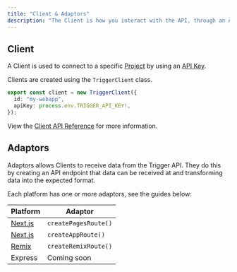 ```yaml
---
title: "Client & Adaptors"
description: "The Client is how you interact with the API, through an Adaptor."
---
```


## Client

A Client is used to connect to a specific [Project](/documentation/concepts/projects) by using an [API Key](/documentation/concepts/environments-apikeys).

Clients are created using the `TriggerClient` class.

```ts
export const client = new TriggerClient({
  id: "my-webapp",
  apiKey: process.env.TRIGGER_API_KEY!,
});
```

View the [Client API Reference](/sdk/triggerclient) for more information.

## Adaptors

Adaptors allows Clients to receive data from the Trigger API. They do this by creating an API endpoint that data can be received at and transforming data into the expected format.

Each platform has one or more adaptors, see the guides below:

| Platform                                          | Adaptor              |
| ------------------------------------------------- | -------------------- |
| [Next.js](/documentation/guides/platforms/nextjs) | `createPagesRoute()` |
| [Next.js](/documentation/guides/platforms/nextjs) | `createAppRoute()`   |
| [Remix](/documentation/guides/platforms/remix)    | `createRemixRoute()` |
| Express                                           | Coming soon          |
